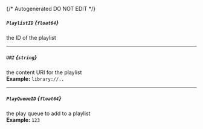 {/* Autogenerated DO NOT EDIT  */}
##### `PlaylistID` *{`float64`}*
the ID of the playlist

---
##### `URI` *{`string`}*
the content URI for the playlist
<br/>
**Example:** `library://..`

---
##### `PlayQueueID` *{`float64`}*
the play queue to add to a playlist
<br/>
**Example:** `123`


